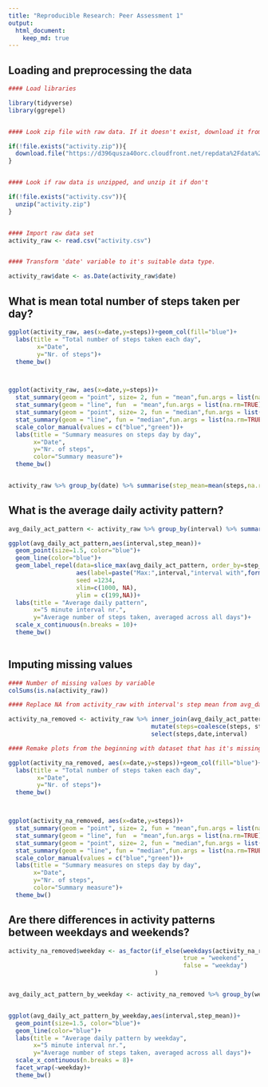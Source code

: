 ```yaml
---
title: "Reproducible Research: Peer Assessment 1"
output: 
  html_document:
    keep_md: true
---
```



## Loading and preprocessing the data

```r

#### Load libraries

library(tidyverse)
library(ggrepel)


#### Look zip file with raw data. If it doesn't exist, download it from web

if(!file.exists("activity.zip")){
  download.file("https://d396qusza40orc.cloudfront.net/repdata%2Fdata%2Factivity.zip", "activity.zip")
}


#### Look if raw data is unzipped, and unzip it if don't

if(!file.exists("activity.csv")){
  unzip("activity.zip")
}


#### Import raw data set
activity_raw <- read.csv("activity.csv")


#### Transform 'date' variable to it's suitable data type.

activity_raw$date <- as.Date(activity_raw$date)
```



## What is mean total number of steps taken per day?

```r


ggplot(activity_raw, aes(x=date,y=steps))+geom_col(fill="blue")+
  labs(title = "Total number of steps taken each day",
        x="Date",
        y="Nr. of steps")+
  theme_bw()



ggplot(activity_raw, aes(x=date,y=steps))+
  stat_summary(geom = "point", size= 2, fun = "mean",fun.args = list(na.rm=TRUE), aes(color="Steps mean"))+
  stat_summary(geom = "line", fun  = "mean",fun.args = list(na.rm=TRUE), color="blue")+
  stat_summary(geom = "point", size= 2, fun = "median",fun.args = list(na.rm=TRUE),aes(color="Steps median"))+
  stat_summary(geom = "line", fun = "median",fun.args = list(na.rm=TRUE),color="green")+
  scale_color_manual(values = c("blue","green"))+
  labs(title = "Summary measures on steps day by day",
       x="Date",
       y="Nr. of steps",
       color="Summary measure")+
  theme_bw()


activity_raw %>% group_by(date) %>% summarise(step_mean=mean(steps,na.rm = TRUE),step_median=median(steps,na.rm=TRUE))
```


## What is the average daily activity pattern?

```r

avg_daily_act_pattern <- activity_raw %>% group_by(interval) %>% summarise(step_mean=mean(steps,na.rm = TRUE)) %>% ungroup()

ggplot(avg_daily_act_pattern,aes(interval,step_mean))+
  geom_point(size=1.5, color="blue")+
  geom_line(color="blue")+
  geom_label_repel(data=slice_max(avg_daily_act_pattern, order_by=step_mean,n=1),
                   aes(label=paste("Max:",interval,"interval with",format(step_mean,digits = 0),"steps on average")),
                   seed =1234,
                   xlim=c(1000, NA),
                   ylim = c(199,NA))+
  labs(title = "Average daily pattern",
       x="5 minute interval nr.",
       y="Average number of steps taken, averaged across all days")+
  scale_x_continuous(n.breaks = 10)+
  theme_bw()
  

```


## Imputing missing values


```r

#### Number of missing values by variable
colSums(is.na(activity_raw))

#### Replace NA from activity_raw with interval's step mean from avg_daily_act_pattern

activity_na_removed <- activity_raw %>% inner_join(avg_daily_act_pattern, by="interval") %>% 
                                        mutate(steps=coalesce(steps, step_mean)) %>% 
                                        select(steps,date,interval)

#### Remake plots from the beginning with dataset that has it's missing values filled

ggplot(activity_na_removed, aes(x=date,y=steps))+geom_col(fill="blue")+
  labs(title = "Total number of steps taken each day",
        x="Date",
        y="Nr. of steps")+
  theme_bw()



ggplot(activity_na_removed, aes(x=date,y=steps))+
  stat_summary(geom = "point", size= 2, fun = "mean",fun.args = list(na.rm=TRUE), aes(color="Steps mean"))+
  stat_summary(geom = "line", fun  = "mean",fun.args = list(na.rm=TRUE), color="blue")+
  stat_summary(geom = "point", size= 2, fun = "median",fun.args = list(na.rm=TRUE),aes(color="Steps median"))+
  stat_summary(geom = "line", fun = "median",fun.args = list(na.rm=TRUE),color="green")+
  scale_color_manual(values = c("blue","green"))+
  labs(title = "Summary measures on steps day by day",
       x="Date",
       y="Nr. of steps",
       color="Summary measure")+
  theme_bw()

```



## Are there differences in activity patterns between weekdays and weekends?

```r

activity_na_removed$weekday <- as_factor(if_else(weekdays(activity_na_removed$date) %in% c("Saturday","Sunday"),
                                                 true = "weekend",
                                                 false = "weekday")
                                         )


avg_daily_act_pattern_by_weekday <- activity_na_removed %>% group_by(weekday,interval) %>% summarise(step_mean=mean(steps,na.rm = TRUE)) %>% ungroup()


ggplot(avg_daily_act_pattern_by_weekday,aes(interval,step_mean))+
  geom_point(size=1.5, color="blue")+
  geom_line(color="blue")+
  labs(title = "Average daily pattern by weekday",
       x="5 minute interval nr.",
       y="Average number of steps taken, averaged across all days")+
  scale_x_continuous(n.breaks = 8)+
  facet_wrap(~weekday)+
  theme_bw()

```

